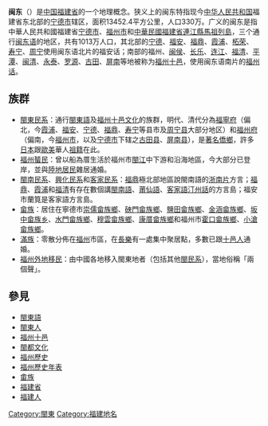 {{Infobox settlement
| name                   = 閩東
| native_name_lang       = <!-- ISO 639-2 code e.g. "fr" for French. If more than one, use {{lang}} instead -->
| settlement_type        = 
| image_skyline          = Hockchew.JPG
| imagesize              = 200px
| image_caption          = 福州市風光，從上到下：<br />上：[[烏塔|烏塔]]、[[報恩定光多寶塔|白塔]]<br>中：[[三坊七巷|三坊七巷]]中福州式的大門、馬鞍牆、牌堵<br>下：福州市樹——[[細葉榕|榕樹]]
| image_map              = 
| map_caption            = 
| pushpin_map            = <!-- China Fujian -->
| coordinates            = 
| subdivision_type       = 國家
| subdivision_name       = {{PRC}}<br>{{ROC}}
| subdivision_type1      = 省
| subdivision_name1      = 福建
| parts_type             = 地區
| p1                     = [[寧德市|寧德市]]
| p2                     = [[福州市|福州市]]
| p3                     = [[馬祖列島|馬祖列島]] 
| unit_pref              = Metric
<!-- square kilometers -->
| area_total_km2         = 13452.4
| area_land_km2          = 
| area_water_km2         = 
| elevation_footnotes    = 
| elevation_m            = 
| population_footnotes   = 
| population_total       = 全球330万
| population_as_of       = 
| population_density_km2 = auto
| population_demonym     = Mindong、Fuzhou、Hokchew
| timezone1              = 
| utc_offset1            = 
| timezone1_DST          = 
| utc_offset1_DST        = 
| postal_code_type       = 
| postal_code            = 
| area_code_type         = 
| area_code              = 
| website                = <!-- {{URL|example.com}} -->
}}
'''闽东'''（{{lang-cdo|Mìng-dĕ̤ng}}）是[[中国|中国]][[福建省|福建省]]的一个地理概念。狭义上的闽东特指现今[[中华人民共和国|中华人民共和国]]福建省东北部的[[宁德市|宁德市]]辖区，面积13452.4平方公里，人口330万。广义的闽东是指中華人民共和國福建省[[宁德市|宁德市]]、[[福州市|福州市]]和[[中華民國|中華民國]][[福建省_(中華民國)|福建省]][[連江縣_(中華民國)|連江縣]][[馬祖列島|馬祖列島]]，三个通行[[闽东语|闽东语]]的地区，共有1013万人口，其北部的[[宁德|宁德]]、[[福安|福安]]、[[福鼎|福鼎]]、[[霞浦县|霞浦]]、[[柘荣|柘荣]]、[[寿宁|寿宁]]、[[周宁|周宁]]使用闽东语北片的福安话；南部的福州、[[闽侯|闽侯]]、[[长乐|长乐]]、[[连江县_(福州市)|连江]]、[[福清|福清]]、[[平潭|平潭]]、[[闽清|闽清]]、[[永泰|永泰]]、[[罗源|罗源]]、[[古田|古田]]、[[屏南|屏南]]等地被称为[[福州十邑|福州十邑]]，使用闽东语南片的[[福州话|福州话]]。

==族群==
*[[閩東民系|閩東民系]]：通行[[閩東語|閩東語]]及[[福州十邑|福州十邑]][[闽都文化|文化]]的族群，明代、清代分為[[福寧府|福寧府]]（偏北，今[[霞浦县|霞浦]]、[[福安市|福安]]、[[宁德市|宁德]]、[[福鼎市|福鼎]]、[[寿宁县|寿宁]]等县市及[[周宁县|周宁县]]大部分地区）和[[福州府|福州府]]（偏南，今[[福州市|福州市]]，以及[[宁德市|宁德市]]下辖之[[古田县|古田县]]、[[屏南县|屏南县]]），是[[長崎新地中華街|著名僑鄉]]，許多[[日本|日本]]跟[[歐美|歐美]]華人[[祖籍|祖籍]]在此。
*[[福州蜑民|福州蜑民]]：曾以船為厝生活於福州市[[閩江|閩江]]中下游和沿海地區，今大部分已登岸，並與[[福州民系|陸地居民]]雜居通婚。
*[[閩南民系|閩南民系]]、[[興化民系|興化民系]]和[[客家民系|客家民系]]：[[福鼎|福鼎]]極北部地區說閩南語的[[浙南片|浙南片]]方言；[[福鼎|福鼎]]、[[霞浦|霞浦]]和[[福清|福清]]有存在數個講[[閩南語|閩南語]]、[[莆仙語|莆仙語]]、[[客家語|客家語]][[汀州話|汀州話]]的方言島；福安市蘭筧是客家語方言島。
*[[畲族|畲族]]：居住在寧德市[[崇儒畲族鄉|崇儒畲族鄉]]、[[硤門畲族鄉|硤門畲族鄉]]、[[鹽田畲族鄉|鹽田畲族鄉]]、[[金涵畲族鄉|金涵畲族鄉]]、[[坂中畲族乡|坂中畲族乡]]、[[水門畲族鄉|水門畲族鄉]]、[[穆雲畲族鄉|穆雲畲族鄉]]、[[康厝畲族鄉|康厝畲族鄉]]和福州市[[霍口畲族鄉|霍口畲族鄉]]、[[小滄畲族鄉|小滄畲族鄉]]。
*[[滿族|滿族]]：零散分佈在[[福州|福州]]市區，在[[琴江村|長樂]]有一處集中聚居點，多數已跟[[福州民系|十邑人]]通婚。
*[[兩個聲|福州外地移民]]：由中國各地移入閩東地者（包括其他[[閩民系|閩民系]]），當地俗稱「兩個聲」。

{{multiple image
| align =center
| direction = horizontal
| footer_align =center
| image1 = 东百中心A馆10楼瞭望台西三坊七巷.jpg
| width1 =255
| caption1 = 福州
| image2 = Chieng-seng-gio1.jpg
| width2 = 340
| caption2 = 寧德
}}

== 參見 ==
* [[閩東語|閩東語]]
* [[閩東人|閩東人]]
* [[福州十邑|福州十邑]]
* [[閩都文化|閩都文化]]
* [[福州歷史|福州歷史]]
* [[福州歷史年表|福州歷史年表]]
* [[畬族|畬族]]
* [[福建省|福建省]]
* [[福建人|福建人]]

[[Category:閩東|Category:閩東]]
[[Category:福建地名|Category:福建地名]]